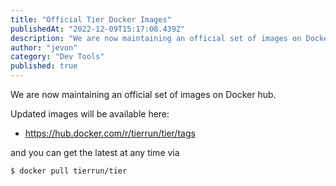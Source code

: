 ```yaml
---
title: "Official Tier Docker Images"
publishedAt: "2022-12-09T15:17:08.439Z"
description: "We are now maintaining an official set of images on Docker hub."
author: "jevon"
category: "Dev Tools"
published: true
---
```


We are now maintaining an official set of images on Docker hub.

Updated images will be available here:

- https://hub.docker.com/r/tierrun/tier/tags

and you can get the latest at any time via

```bash
$ docker pull tierrun/tier
```
